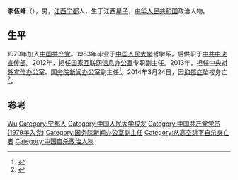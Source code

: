 '''李伍峰'''（{{bd|1957年|8月|2014年|3月24日|catIdx=Li}}），男，[[江西|江西]][[宁都|宁都]]人，生于江西[[星子县|星子]]，[[中华人民共和国|中华人民共和国]]政治人物。

== 生平 ==
1979年加入[[中国共产党|中国共产党]]。1983年毕业于[[中国人民大学|中国人民大学]]哲学系，后供职于[[中共中央宣传部|中共中央宣传部]]。2012年，担任[[国家互联网信息办公室|国家互联网信息办公室]]专职副主任。2013年，担任[[中央对外宣传办公室|中央对外宣传办公室]]、[[国务院新闻办公室|国务院新闻办公室]]副主任<ref>{{cite news|title=李伍峰任中央外宣办、国新办副主任|url=http://gb.cri.cn/42071/2013/06/19/5005s4152584.htm|accessdate=2014-04-05|newspaper=CRI|archive-date=2016-03-04|archive-url=https://web.archive.org/web/20160304130224/http://gb.cri.cn/42071/2013/06/19/5005s4152584.htm|dead-url=no}}</ref>。2014年3月24日，因[[抑郁症|抑郁症]]坠楼身亡<ref>{{cite news|title=国新办副主任李伍峰因严重抑郁坠楼身亡|url=http://news.takungpao.com/mainland/focus/2014-03/2390682.html|accessdate=2014-04-05|newspaper=大公网|date=2014-03-31|archive-date=2021-01-19|archive-url=https://web.archive.org/web/20210119021643/http://news.takungpao.com/mainland/focus/2014-03/2390682.html|dead-url=no}}</ref>。

== 参考 ==
{{reflist}}

{{中国政治人物小作品}}
{{中华全国新闻工作者协会第七届理事会}}
{{中华全国新闻工作者协会第八届理事会}}

{{Authority control}}
{{DEFAULTSORT:Li李}}
[[Category:李姓|Wu]]
[[Category:宁都人|Category:宁都人]]
[[Category:中国人民大学校友|Category:中国人民大学校友]]
[[Category:中国共产党党员_(1979年入党)|Category:中国共产党党员 (1979年入党)]]
[[Category:国务院新闻办公室副主任|Category:国务院新闻办公室副主任]]
[[Category:从高空跳下自杀身亡者|Category:从高空跳下自杀身亡者]]
[[Category:中国自杀政治人物|Category:中国自杀政治人物]]